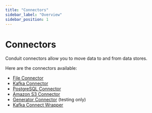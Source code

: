 ```yaml
---
title: "Connectors"
sidebar_label: "Overview"
sidebar_position: 1
---
```


# Connectors

Conduit connectors allow you to move data to and from data stores.

Here are the connectors available:

- [File Connector](/docs/connectors/file/overview)
- [Kafka Connector](/docs/connectors/kafka/overview)
- [PostgreSQL Connector](/docs/connectors/postgres/overview)
- [Amazon S3 Connector](/docs/connectors/amazon-s3/overview)
- [Generator Connector](/docs/connectors/generator/overview) (testing only)
- [Kafka Connect Wrapper](/docs/connectors/kafka-connect-wrapper/overview)